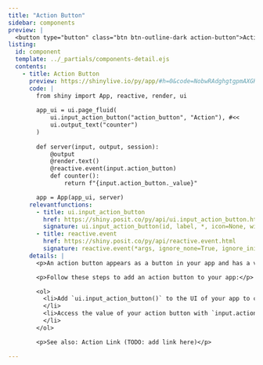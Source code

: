 ```yaml
---
title: "Action Button"
sidebar: components 
preview: |
  <button type="button" class="btn btn-outline-dark action-button">Action Button</button>
listing:
  id: component
  template: ../_partials/components-detail.ejs
  contents:
    - title: Action Button
      preview: https://shinylive.io/py/app/#h=0&code=NobwRAdghgtgpmAXGKAHVA6VBPMAaMAYwHsIAXOcpMAMwCdiYACAZwAsBLCbJjmVYnTJMAgujxMAkhFQBXMiwkB5eXIUSAynBYsOpCXThRCZDgDc4BygBM4dCbI4AdCC7SoA+o6YBeJo6woAHM4DxoAG0drAAoXJnj-DgwuNQ9jU1IPACN5MlJYlBM9CGzc0id8JgqRIvKwAEo8OISA4lV5DwoADzICkllyOwr6lxHXcdsaVjsLOmiU+Qk2sjUJFm1dUnrEZviAAWW1XaY9wwhbOgxu3rGEk8N08zgMOAtyeZl5DEfMnLI8iC3BKTJj9QZzbbHO6GMiyOgQJg0CogBZkb61Ep-AEYDxmKCROAAXwqLlJ0HQvlE6Gi7i8HDWMzs9TAhIAukA
      code: |
        from shiny import App, reactive, render, ui
        
        app_ui = ui.page_fluid(
            ui.input_action_button("action_button", "Action"), #<<
            ui.output_text("counter")
        )
        
        def server(input, output, session):
            @output
            @render.text()
            @reactive.event(input.action_button)
            def counter():
                return f"{input.action_button._value}"

        app = App(app_ui, server)
      relevantfunctions:
        - title: ui.input_action_button
          href: https://shiny.posit.co/py/api/ui.input_action_button.html
          signature: ui.input_action_button(id, label, *, icon=None, width=None, **kwargs)
        - title: reactive.event
          href: https://shiny.posit.co/py/api/reactive.event.html
          signature: reactive.event(*args, ignore_none=True, ignore_init=False)
      details: |
        <p>An action button appears as a button in your app and has a value that increments each time the user presses the button. </p>

        <p>Follow these steps to add an action button to your app:</p>

        <ol>
          <li>Add `ui.input_action_button()` to the UI of your app to create the button. Where you call this function will determine where the button will appear within the layout of the app.
          </li>
          <li>Access the value of your action button with `input.action_button._value`. The server value of an action button is an integer representing the number of clicks. 
          </li>
        </ol>

        <p>See also: Action Link (TODO: add link here)</p>

---
```


:::{.component}
:::
